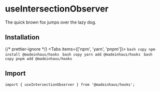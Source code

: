 # useIntersectionObserver

The quick brown fox jumps over the lazy dog.

## Installation


{/* prettier-ignore */}
<Tabs items={['npm', 'yarn', 'pnpm']}>
    <Tab>
        ```bash copy
        npm install @madeinhaus/hooks
        ```
    </Tab>
    <Tab>
        ```bash copy
        yarn add @madeinhaus/hooks
        ```
    </Tab>
    <Tab>
        ```bash copy
        pnpm add @madeinhaus/hooks
        ```
    </Tab>
</Tabs>

## Import

`import { useIntersectionObserver } from '@madeinhaus/hooks';`
